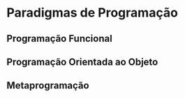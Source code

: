 # Paradigmas de Programação {#paradigms}

## Programação Funcional

## Programação Orientada ao Objeto

## Metaprogramação
